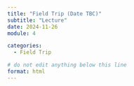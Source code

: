 ```yaml
---
title: "Field Trip (Date TBC)"
subtitle: "Lecture"
date: 2024-11-26
module: 4

categories: 
  - Field Trip

# do not edit anything below this line
format: html
---
```



